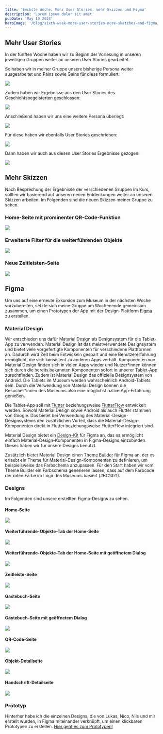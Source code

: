 ```yaml
---
title: 'Sechste Woche: Mehr User Stories, mehr Skizzen und Figma'
description: 'Lorem ipsum dolor sit amet'
pubDate: 'May 19 2024'
heroImage: '/blog/sixth-week-more-user-stories-more-sketches-and-figma/hero.jpg'
---
```


## Mehr User Stories

In der fünften Woche haben wir zu Beginn der Vorlesung in unseren jeweiligen
Gruppen weiter an unseren User Stories gearbeitet.

So haben wir in meiner Gruppe unsere bisherige Persona weiter ausgearbeitet und
Pains sowie Gains für diese formuliert:

![](/blog/sixth-week-more-user-stories-more-sketches-and-figma/pains-and-gains-of-the-history-enthusiast.jpg)

Zudem haben wir Ergebnisse aus den User Stories des Geschichtsbegeisterten
geschlossen:

![](/blog/sixth-week-more-user-stories-more-sketches-and-figma/results-from-the-user-stories-of-the-history-enthusiast.jpg)

Anschließend haben wir uns eine weitere Persona überlegt:

![](/blog/sixth-week-more-user-stories-more-sketches-and-figma/the-persona-johanna.jpg)

Für diese haben wir ebenfalls User Stories geschrieben:

![](/blog/sixth-week-more-user-stories-more-sketches-and-figma/user-stories-of-the-persona-johanna.jpg)

Dann haben wir auch aus diesen User Stories Ergebnisse gezogen:

![](/blog/sixth-week-more-user-stories-more-sketches-and-figma/results-from-the-user-stories-of-the-persona-johanna.jpg)

## Mehr Skizzen

Nach Besprechung der Ergebnisse der verschiedenen Gruppen im Kurs, sollten wir
basierend auf unseren neuen Entdeckungen weiter an unseren Skizzen arbeiten. Im
Folgenden sind die neuen Skizzen meiner Gruppe zu sehen.

### Home-Seite mit prominenter QR-Code-Funktion

![](/blog/sixth-week-more-user-stories-more-sketches-and-figma/sketch-of-the-home-page-with-prominent-qr-code-function.jpg)

### Erweiterte Filter für die weiterführenden Objekte

![](/blog/sixth-week-more-user-stories-more-sketches-and-figma/sketch-of-the-extended-filters-for-the-further-objects.jpg)

### Neue Zeitleisten-Seite

![](/blog/sixth-week-more-user-stories-more-sketches-and-figma/sketch-of-the-new-timeline-page.jpg)

## Figma

Um uns auf eine erneute Exkursion zum Museum in der nächsten Woche
vorzubereiten, setzte sich meine Gruppe am Wochenende gemeinsam zusammen, um
einen Prototypen der App mit der Design-Plattform
[Figma](https://www.figma.com/) zu erstellen.

### Material Design

Wir entschieden uns dafür [Material Design](https://m3.material.io/) als
Designsystem für die Tablet-App zu verwenden. Material Design ist das
meistverwendete Designsystem und bietet viele vorgefertigte Komponenten für
verschiedene Plattformen an. Dadurch wird Zeit beim Entwickeln gespart und eine
Benutzererfahrung ermöglicht, die sich konsistent zu anderen Apps verhält.
Komponenten von Material Design finden sich in vielen Apps wieder und
Nutzer\*innen können sich durch die bereits bekannten Komponenten sofort in
unserer Tablet-App zurechtfinden. Zudem ist Material Design das offizielle
Designsystem von Android. Die Tablets im Museum werden wahrscheinlich
Android-Tablets sein. Durch die Verwendung von Material Design können die
Besucher\*innen des Museums also eine möglichst native App-Erfahrung genießen.

Die Tablet-App soll mit [Flutter](https://flutter.dev/) beziehungsweise
[FlutterFlow](https://flutterflow.io/) entwickelt werden. Sowohl Material Design
sowie Android als auch Flutter stammen von Google. Das bietet bei Verwendung des
Material-Design-Designsystems den zusätzlichen Vorteil, dass die
Material-Design-Komponenten direkt in Flutter beziehungsweise FlutterFlow
integriert sind.

Material Design bietet ein
[Design-Kit](https://www.figma.com/community/file/1035203688168086460) für Figma
an, das es ermöglicht einfach Material-Design-Komponenten in Figma-Designs
einzubinden. Dieses haben wir für unsere Designs benutzt.

Zusätzlich bietet Material Design einen
[Theme Builder](https://www.figma.com/community/plugin/1034969338659738588/material-theme-builder)
für Figma an, der es erlaubt ein Theme für Material-Design-Komponenten zu
definieren, um beispielsweise das Farbschema anzupassen. Für den Start haben wir
vom Theme Builder ein Farbschema generieren lassen, dass auf dem Farbcode der
roten Farbe im Logo des Museums basiert (#BC1321).

### Designs

Im Folgenden sind unsere erstellten Figma-Designs zu sehen.

#### Home-Seite

![](/blog/sixth-week-more-user-stories-more-sketches-and-figma/figma-design-of-the-home-page.jpg)

#### Weiterführende-Objekte-Tab der Home-Seite

![](/blog/sixth-week-more-user-stories-more-sketches-and-figma/figma-design-of-the-further-objects-tab-of-the-home-page.jpg)

#### Weiterführende-Objekte-Tab der Home-Seite mit geöffnetem Dialog

![](/blog/sixth-week-more-user-stories-more-sketches-and-figma/figma-design-of-the-further-objects-tab-of-the-home-page-with-open-dialog.jpg)

#### Zeitleiste-Seite

![](/blog/sixth-week-more-user-stories-more-sketches-and-figma/figma-design-of-the-timeline-page.jpg)

#### Gästebuch-Seite

![](/blog/sixth-week-more-user-stories-more-sketches-and-figma/figma-design-of-the-guestbook-page.jpg)

#### Gästebuch-Seite mit geöffnetem Dialog

![](/blog/sixth-week-more-user-stories-more-sketches-and-figma/figma-design-of-the-guestbook-page-with-open-dialog.jpg)

#### QR-Code-Seite

![](/blog/sixth-week-more-user-stories-more-sketches-and-figma/figma-design-of-the-qr-code-page.jpg)

#### Objekt-Detailseite

![](/blog/sixth-week-more-user-stories-more-sketches-and-figma/figma-design-of-the-object-detail-page.jpg)

#### Handschrift-Detailseite

![](/blog/sixth-week-more-user-stories-more-sketches-and-figma/figma-design-of-the-handwriting-detail-page.jpg)

### Prototyp

Hinterher habe ich die einzelnen Designs, die von Lukas, Nico, Nils und mir
erstellt wurden, in Figma miteinander verknüpft, um einen klickbaren Prototypen
zu erstellen.
[Hier geht es zum Prototypen!](https://www.figma.com/proto/PAUjy91WIjkzKzML0z1msV/)
